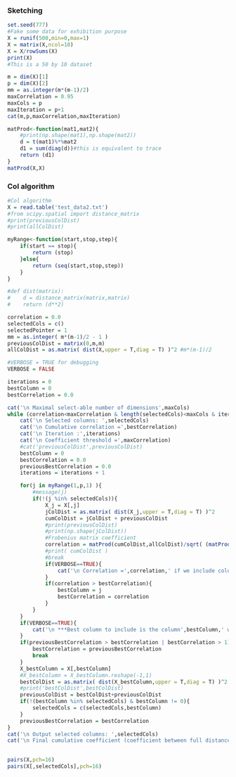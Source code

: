### Sketching
```r
set.seed(777)
#Fake some data for exhibition purpose
X = runif(500,min=0,max=1)
X = matrix(X,ncol=10)
X = X/rowSums(X)
print(X)
#This is a 50 by 10 dataset
```
```r
m = dim(X)[1]
p = dim(X)[2]
mm = as.integer(m*(m-1)/2)
maxCorrelation = 0.95
maxCols = p
maxIteration = p+1
cat(m,p,maxCorrelation,maxIteration)
```
```r
matProd<-function(mat1,mat2){
    #print(np.shape(mat1),np.shape(mat2))
    d = t(mat1)%*%mat2
    d1 = sum(diag(d))#this is equivalent to trace
    return (d1)
}
matProd(X,X)
```
### Col algorithm
```r
#Col algorithm
X = read.table('test_data2.txt')
#from scipy.spatial import distance_matrix
#print(previousColDist)
#print(allColDist)

myRange<-function(start,stop,step){
    if(start == stop){
        return (stop)
    }else{
        return (seq(start,stop,step))
    }
}

#def dist(matrix):
#    d = distance_matrix(matrix,matrix)
#    return (d**2)

correlation = 0.0
selectedCols = c()
selectedPointer = 1
mm = as.integer( m*(m-1)/2 - 1 )
previousColDist = matrix(0,m,m)
allColDist = as.matrix( dist(X,upper = T,diag = T) )^2 #m*(m-1)/2

#VERBOSE = TRUE for debugging
VERBOSE = FALSE

iterations = 0
bestColumn = 0 
bestCorrelation = 0.0

cat('\n Maximal select-able number of dimensions',maxCols)
while (correlation<maxCorrelation & length(selectedCols)<maxCols & iterations<50){
    cat('\n Selected columns: ',selectedCols)
    cat('\n Cumulative correlation =',bestCorrelation)
    cat('\n Iteration :',iterations)
    cat('\n Coefficient threshold =',maxCorrelation)
    #cat('previousColDist',previousColDist)
    bestColumn = 0 
    bestCorrelation = 0.0
    previousBestCorrelation = 0.0
    iterations = iterations + 1

    for(j in myRange(1,p,1) ){
        #message(j)
        if(!(j %in% selectedCols)){
            X_j = X[,j]
            jColDist = as.matrix( dist(X_j,upper = T,diag = T) )^2
            cumColDist = jColDist + previousColDist
            #print(previousColDist)
            #print(np.shape(jColDist))
            #Frobenius matrix coefficient 
            correlation = matProd(cumColDist,allColDist)/sqrt( (matProd(cumColDist,cumColDist)*matProd(allColDist,allColDist) ) )
            #print( cumColDist )
            #break
            if(VERBOSE==TRUE){
                cat('\n Correlation =',correlation,' if we include column',j,'(represented as ',j,'in an R array)')
            }
            if(correlation > bestCorrelation){
                bestColumn = j
                bestCorrelation = correlation
            }
        }
    }
    if(VERBOSE==TRUE){
        cat('\n ***Best column to include is the column',bestColumn,' with correlation', bestCorrelation)
    }
    if(previousBestCorrelation > bestCorrelation | bestCorrelation > 1){
        bestCorrelation = previousBestCorrelation
        break
    }
    X_bestColumn = X[,bestColumn]
    #X_bestColumn = X_bestColumn.reshape(-1,1)
    bestColDist = as.matrix( dist(X_bestColumn,upper = T,diag = T) )^2
    #print('bestColDist',bestColDist)
    previousColDist = bestColDist+previousColDist
    if(!(bestColumn %in% selectedCols) & bestColumn != 0){
        selectedCols = c(selectedCols,bestColumn)
    }
    previousBestCorrelation = bestCorrelation
}
cat('\n Output selected columns: ',selectedCols)
cat('\n Final cumulative coefficient (coefficient between full distance matrix and selected column distance matrix): ',bestCorrelation)
            
```
```r
pairs(X,pch=16)
pairs(X[,selectedCols],pch=16)
```

